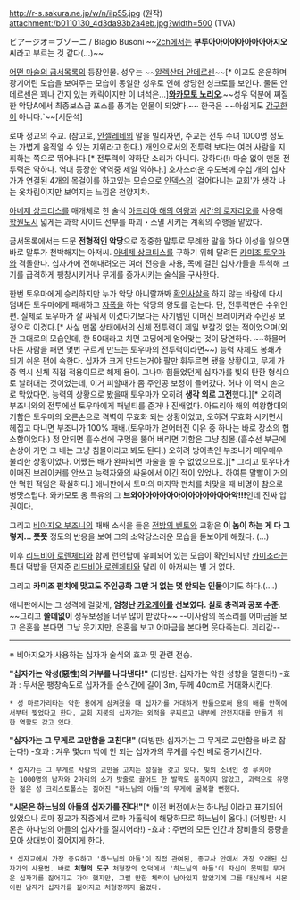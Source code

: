 http://r-s.sakura.ne.jp/w/n/ilp55.jpg
(원작)
attachment:/b0110130_4d3da93b2a4eb.jpg?width=500
(TVA)

ビアージオ＝ブゾーニ / Biagio Busoni
~~[[2ch]]에서는 '''부루아아아아아아아아아지오''' 씨라고 부르는 것 같다(...)~~

[[어떤 마술의 금서목록]]의 등장인물. 성우는 ~~[[알렉산더 안데르센]]~~[* 이교도 운운하며 광기어린 모습을 보여주는 모습이 동일한 성우로 인해 상당한 싱크로를 보인다. 물론 안데르센은 꽤나 간지 있는 캐릭이지만 이 녀석은...]'''[[와카모토 노리오]]'''.~~성우 덕분에 찌질한 악당A에서 최종보스급 포스를 풍기는 인물이 되었다.~~ 한국은 ~~아쉽게도 [[강구한]]이 아니다.`~~[서문석]


로마 정교의 주교. (참고로, [[안젤레네]]의 말을 빌리자면, 주교는 전투 수녀 1000명 정도는 가볍게 움직일 수 있는 지위라고 한다.) 개인으로서의 전투력 보다는 여러 사람을 지휘하는 쪽으로 뛰어나다.[* 전투력이 약하단 소리가 아니다. 강하다(!) 마술 없이 맨몸 전투력은 약하다. 역대 등장한 악역중 제일 약하다.] 호사스러운 수도복에 수십 개의 십자가가 연결된 4개의 목걸이를 하고있는 모습으로 [[인덱스]]의 '걸어다니는 교회'가 생각 나는 옷차림이지만 보여지는 느낌은 천양지차.

[[아녜제 상크티스]]를 매개체로 한 술식 [[아드리아 해의 여왕]]과 [[시간의 로자리오]]를 사용해 [[학원도시]] 넓게는 과학 사이드 전부를 파괴・소멸 시키는 계획의 수행을 맡았다. 

금서목록에서는 드문 '''전형적인 악당'''으로 정중한 말투로 무례한 말을 하다 이성을 잃으면 바로 말투가 천박해지는 아저씨. [[아녜제 상크티스]]를 구하기 위해 달려든 [[카미조 토우마]]와 격돌한다. 십자가에 전해내려오는 여러 전승을 사용, 목에 걸린 십자가들을 투척해 크기를 급격하게 팽창시키거나 무게를 증가시키는 술식을 구사한다.

한번 토우마에게 승리하지만 누가 악당 아니랄까봐 [[확인사살]]을 하지 않는 바람에 다시 덤벼든 토우마에게 패배하고 [[자폭]]을 하는 악당의 왕도를 걷는다. 단, 전투력만은 수위인 편. 실제로 토우마가 잘 싸워서 이겼다기보다는 사기템인 이매진 브레이커와 주인공 보정으로 이겼다.[* 사실 맨몸 상태에서의 신체 전투력이 제일 보잘것 없는 적이었으며(외관 그대로의 모습인데, 한 50대라고 치면 고딩에게 얻어맞는 것이 당연하다. ~~하물며 다른 사람을 패면 몇번 구르게 만드는 토우마의 전투력이라면~~) 능력 자체도 봉쇄가 되기 쉬운 편에 속한다. 십자가 크게 만드는거야 팔만 휘두르면 됐을 상황이고, 무게 가중 역시 신체 직접 적용이므로 해제 용이. 그나마 힘들었던게 십자가를 빛의 탄환 형식으로 날려대는 것이었는데, 이거 피할때가 좀 주인공 보정이 들어갔다. 허나 이 역시 손으로 막았다면. 능력의 상황으로 봤을때 토우마가 오히려 '''생각 외로 고전'''했다.][* 오히려 부조니와의 전투에선 토우마에게 패널티를 준거나 진배없다. 아드리아 해의 여왕함대의 기함은 토우마의 오른손으로 격벽이 무효화 되는 상황이었고, 오히려 무효화 시키면서 헤집고 다니면 부조니가 100% 패배.(토우마가 얻어터진 이유 중 하나는 바로 장소의 협소함이었다.) 정 안되면 흘수선에 구멍을 뚫어 버리면 기함은 그냥 침몰.(흘수선 부근에 손상이 가면 그 배는 그냥 침몰이라고 봐도 된다.) 오히려 방어측인 부조니가 매우매우 불리한 상황이었다. 어쨌든 배가 완파되면 마술을 쓸 수 없었으므로.][* 그리고 토우마가 이매진 브레이커를 안쓰고 능력자와의 싸움에서 이긴 적이 있었나.. 하여튼 말빨이 거의 안 먹힌 적임은 확실하다.] 애니판에서 토마의 마지막 펀치를 처맞을 때 비명이 참으로 병맛스럽다. 와카모토 옹 특유의 그 '''브와아아아아아아아아아아아아아악!!!'''인데 진짜 압권이다.

그리고 [[비아지오 부조니]]의 패배 소식을 들은 [[전방의 벤토]]와 교황은 '''이 놈이 하는 게 다 그렇지... 쯧쯧''' 정도의 반응을 보여 그의 소악당스러운 모습을 돋보이게 해줬다. (...)

이후 [[리드비아 로렌체티]]와 함께 런던탑에 유폐되어 있는 모습이 확인되지만 [[카미조]]라는 특대 떡밥을 던져준 [[리드비아 로렌체티]]와 달리 이 아저씨는 별 거 없다.

그리고 '''카미조 펀치에 맞고도 주인공화 그딴 거 없는 몇 안되는 인물'''이기도 하다.(....) 

애니판에서는 그 성격에 걸맞게, '''엄청난 [[카오게이]]를 선보였다. 실로 충격과 공포 수준'''.
~~그리고 '''쓸데없이''' 성우보정을 너무 많이 받았다~~
--이사람의 목소리를 어마금을 보고 은혼을 본다면 그냥 웃기지만, 은혼을 보고 어마금을 본다면 웃다죽는다. 괴리감--

----
※ 비아지오가 사용하는 십자가 술식의 효과 및 관련 전승.

'''"십자가는 악성(惡性)의 거부를 나타낸다!"'''
(더빙판: 십자가는 악한 성향을 멸한다!)
-효과 : 무서운 팽창속도로 십자가를 순식간에 길이 3m, 두께 40cm로 거대화시킨다.
 * 성 마르가리타는 악한 용에게 삼켜졌을 때 십자가를 거대하게 만듦으로써 용의 배를 안쪽에서부터 찢었다고 한다. 교회 지붕의 십자가는 외적을 무찌르고 내부에 안전지대를 만들기 위한 역할도 갖고 있다.

'''"십자가는 그 무게로 교만함을 고친다!"'''
(더빙판: 십자가는 그 무게로 교만함을 바로 잡는다!)
-효과 : 겨우 몇cm 밖에 안 되는 십자가의 무게를 수천 배로 증가시킨다.
 * 십자가는 그 무게로 사람의 교만을 고치는 성질을 갖고 있다. 빛의 소녀인 성 루키아는 1000명의 남자와 2마리의 소가 밧줄로 끌어도 한 발짝도 움직이지 않았고, 괴력으로 유명한 젊은 성 크리스토폴스는 짊어진 "하느님의 아들"의 무게에 굴복할 뻔했다.

'''"시몬은 하느님의 아들의 십자가를 진다!"'''[* 이전 버전에서는 하나님 이라고 표기되어 있었으나 로마 정교가 작중에서 로마 가톨릭에 해당하므로 하느님이 옳다.]
(더빙판: 시몬은 하나님의 아들의 십자가를 질지어라!)
-효과 : 주변의 모든 인간과 장비들의 중량을 모아 상대방이 짊어지게 한다.
 * 십자교에서 가장 중요하고 '하느님의 아들'이 직접 관여된, 종교사 안에서 가장 오래된 십자가의 사용법. 바로 '''처형의 도구''' 처형장의 언덕에서 '하느님의 아들'이 자신이 못박힐 무거운 십자가를 짊어지고 가야 했지만, 그럴 만한 체력이 남아있지 않았기에 그를 대신해서 시몬이란 남자가 십자가를 짊어지고 처형장까지 옮겼다.

